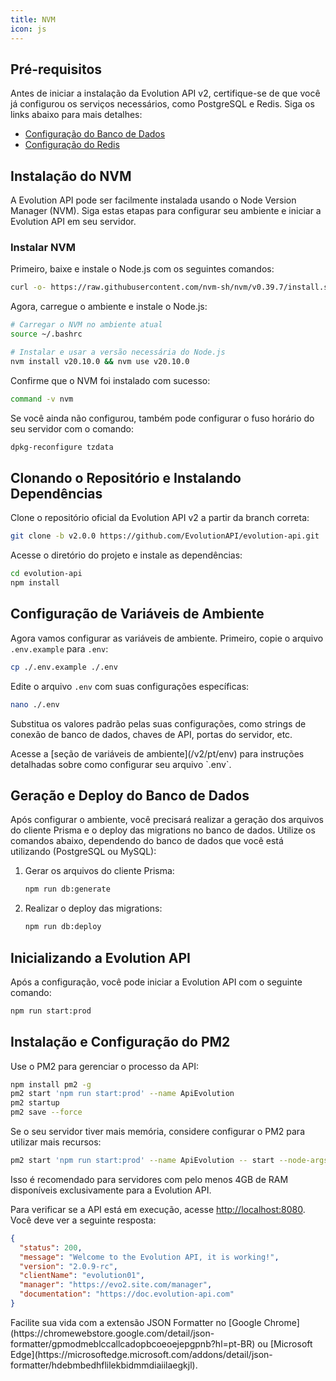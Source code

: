 ```yaml
---
title: NVM 
icon: js  
---
```


## Pré-requisitos

Antes de iniciar a instalação da Evolution API v2, certifique-se de que você já configurou os serviços necessários, como PostgreSQL e Redis. Siga os links abaixo para mais detalhes:

- [Configuração do Banco de Dados](/v2/pt/requirements/database)
- [Configuração do Redis](/v2/pt/requirements/redis)

## Instalação do NVM

A Evolution API pode ser facilmente instalada usando o Node Version Manager (NVM). Siga estas etapas para configurar seu ambiente e iniciar a Evolution API em seu servidor.

### Instalar NVM

Primeiro, baixe e instale o Node.js com os seguintes comandos:

```bash
curl -o- https://raw.githubusercontent.com/nvm-sh/nvm/v0.39.7/install.sh | bash
```

Agora, carregue o ambiente e instale o Node.js:

```bash
# Carregar o NVM no ambiente atual
source ~/.bashrc

# Instalar e usar a versão necessária do Node.js
nvm install v20.10.0 && nvm use v20.10.0
```

Confirme que o NVM foi instalado com sucesso:

```bash
command -v nvm
```

<Info>  
Se você ainda não configurou, também pode configurar o fuso horário do seu servidor com o comando:

```bash
dpkg-reconfigure tzdata
```
</Info>

## Clonando o Repositório e Instalando Dependências

Clone o repositório oficial da Evolution API v2 a partir da branch correta:

```bash
git clone -b v2.0.0 https://github.com/EvolutionAPI/evolution-api.git
```

Acesse o diretório do projeto e instale as dependências:

```bash
cd evolution-api
npm install
```

## Configuração de Variáveis de Ambiente

Agora vamos configurar as variáveis de ambiente. Primeiro, copie o arquivo `.env.example` para `.env`:

```bash
cp ./.env.example ./.env
```

Edite o arquivo `.env` com suas configurações específicas:

```bash
nano ./.env
```

Substitua os valores padrão pelas suas configurações, como strings de conexão de banco de dados, chaves de API, portas do servidor, etc.

<Info>  
Acesse a [seção de variáveis de ambiente](/v2/pt/env) para instruções detalhadas sobre como configurar seu arquivo `.env`.
</Info>

## Geração e Deploy do Banco de Dados

Após configurar o ambiente, você precisará realizar a geração dos arquivos do cliente Prisma e o deploy das migrations no banco de dados. Utilize os comandos abaixo, dependendo do banco de dados que você está utilizando (PostgreSQL ou MySQL):

1. Gerar os arquivos do cliente Prisma:

    ```bash
    npm run db:generate
    ```

2. Realizar o deploy das migrations:

    ```bash
    npm run db:deploy
    ```
    
## Inicializando a Evolution API

Após a configuração, você pode iniciar a Evolution API com o seguinte comando:

```bash
npm run start:prod
```

## Instalação e Configuração do PM2

Use o PM2 para gerenciar o processo da API:

```bash
npm install pm2 -g
pm2 start 'npm run start:prod' --name ApiEvolution
pm2 startup
pm2 save --force
```

<Info>  
Se o seu servidor tiver mais memória, considere configurar o PM2 para utilizar mais recursos:

```bash
pm2 start 'npm run start:prod' --name ApiEvolution -- start --node-args="--max-old-space-size=4096" --max-memory-restart 4G
```

Isso é recomendado para servidores com pelo menos 4GB de RAM disponíveis exclusivamente para a Evolution API.
</Info>

Para verificar se a API está em execução, acesse [http://localhost:8080](http://localhost:8080). Você deve ver a seguinte resposta:

```json
{
  "status": 200,
  "message": "Welcome to the Evolution API, it is working!",
  "version": "2.0.9-rc",
  "clientName": "evolution01",
  "manager": "https://evo2.site.com/manager",
  "documentation": "https://doc.evolution-api.com"
}
```

<Tip>  
Facilite sua vida com a extensão JSON Formatter no [Google Chrome](https://chromewebstore.google.com/detail/json-formatter/gpmodmeblccallcadopbcoeoejepgpnb?hl=pt-BR) ou [Microsoft Edge](https://microsoftedge.microsoft.com/addons/detail/json-formatter/hdebmbedhflilekbidmmdiaiilaegkjl).
</Tip>